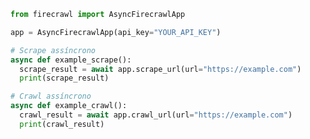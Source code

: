 ```python Python
from firecrawl import AsyncFirecrawlApp

app = AsyncFirecrawlApp(api_key="YOUR_API_KEY")

# Scrape assíncrono
async def example_scrape():
  scrape_result = await app.scrape_url(url="https://example.com")
  print(scrape_result)

# Crawl assíncrono
async def example_crawl():
  crawl_result = await app.crawl_url(url="https://example.com")
  print(crawl_result)
```
